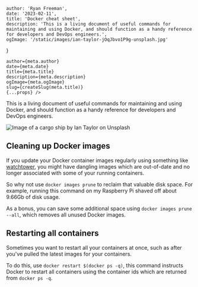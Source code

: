 
    author: 'Ryan Freeman',
    date: '2023-02-11',
    title: 'Docker cheat sheet',
    description: 'This is a living document of useful commands for maintaining and using Docker, and should function as a handy reference for developers and DevOps engineers.',
    ogImage: '/static/images/ian-taylor-jOqJbvo1P9g-unsplash.jpg'
}

    author={meta.author}
    date={meta.date}
    title={meta.title}
    description={meta.description}
    ogImage={meta.ogImage}
    slug={createSlug(meta.title)}
    {...props} />

This is a living document of useful commands for maintaining and using Docker, and should function as a handy reference for developers and DevOps engineers.

<Image
    src={cargoShipImage}
    alt="Image of a cargo ship by Ian Taylor on Unsplash"
    placeholder="blur"
    priority
/>

## Cleaning up Docker images

If you update your Docker container images regularly using something like [watchtower](https://containrrr.dev/watchtower/), you might have dangling images which are out-of-date and no longer associated with some of your running containers.

So why not use `docker images prune` to reclaim that valuable disk space. For example, running this command on my Raspberry Pi shaved off about 9.66Gb of disk usage.

As a bonus, you can save some additional space using `docker images prune --all`, which removes all unused Docker images.

## Restarting all containers

Sometimes you want to restart all your containers at once, such as after you've pulled the latest images for your containers.

To do this, use `docker restart $(docker ps -q)`, this command instructs Docker to restart all containers using the container ids which are returned from `docker ps -q`.